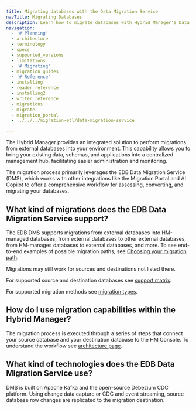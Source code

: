 ```yaml
---
title: Migrating databases with the Data Migration Service
navTitle: Migrating Databases
description: Learn how to migrate databases with Hybrid Manager's Data Migration Service (DMS).
navigation:
  - '# Planning'
  - architecture
  - terminology
  - specs
  - supported_versions
  - limitations
  - '# Migrating'
  - migration_guides
  - '# Reference'
  - installing
  - reader_reference
  - installing2
  - writer_reference
  - migrations
  - migrate
  - migration_portal
  - ../../../migration-etl/data-migration-service

---
```


The Hybrid Manager provides an integrated solution to perform migrations from external databases into your environment. This capability allows you to bring your existing data, schemas, and applications into a centralized management hub, facilitating easier administration and monitoring.

The migration process primarily leverages the EDB Data Migration Service (DMS), which works with other integrations like the Migration Portal and AI Copilot to offer a comprehensive workflow for assessing, converting, and migrating your databases.

## What kind of migrations does the EDB Data Migration Service support?

The EDB DMS supports migrations from external databases into HM-managed databases, from external databases to other external databases, from HM-manages databases to external databases, and more. To see end-to-end examples of possible migration paths, see [Choosing your migration path](/edb-postgres-ai/hybrid-manager/using_hybrid_manager/migration/migration_guides/).

Migrations may still work for sources and destinations not listed there.

For supported source and destination databases see [support matrix](supported_versions). 

For supported migration methods see [migration types](terminology/#migration-types).

## How do I use migration capabilities within the Hybrid Manager? 

The migration process is executed through a series of steps that connect your source database and your destination database to the HM Console.
To understand the workflow see [architecture page](architecture).

## What kind of technologies does the EDB Data Migration Service use?

DMS is built on Apache Kafka and the open-source Debezium CDC platform. Using change data capture or CDC and event streaming, source database row changes are replicated to the migration destination.
